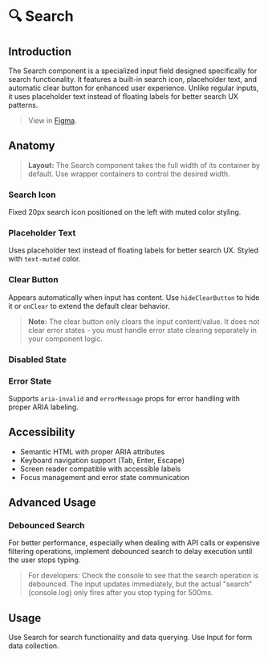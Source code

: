 
<Meta title="Components/Search/Overview" of={SearchStories} />

# 🔍 Search

## Introduction

The Search component is a specialized input field designed specifically for search functionality. It features a built-in search icon, placeholder text, and automatic clear button for enhanced user experience. Unlike regular inputs, it uses placeholder text instead of floating labels for better search UX patterns.

> View in [Figma](https://www.figma.com/design/JxaLVMTWirCpU0rsbZ30k7/2.-Components-Library?node-id=2248-3468&m=dev).

## Anatomy

<Canvas of={SearchStories.Default} />
<Controls of={SearchStories.Default} />

> **Layout:** The Search component takes the full width of its container by default. Use wrapper containers to control the desired width.

### Search Icon

Fixed 20px search icon positioned on the left with muted color styling.

<Canvas of={SearchStories.Empty} />

### Placeholder Text

Uses placeholder text instead of floating labels for better search UX. Styled with `text-muted` color.

### Clear Button

Appears automatically when input has content. Use `hideClearButton` to hide it or `onClear` to extend the default clear behavior.

> **Note:** The clear button only clears the input content/value. It does not clear error states - you must handle error state clearing separately in your component logic.

<Canvas of={SearchStories.WithContent} />

### Disabled State

<Canvas of={SearchStories.Disabled} />

### Error State

Supports `aria-invalid` and `errorMessage` props for error handling with proper ARIA labeling.

<Canvas of={SearchStories.Error} />

## Accessibility

- Semantic HTML with proper ARIA attributes
- Keyboard navigation support (Tab, Enter, Escape)
- Screen reader compatible with accessible labels
- Focus management and error state communication

## Advanced Usage

### Debounced Search

For better performance, especially when dealing with API calls or expensive filtering operations, implement debounced search to delay execution until the user stops typing.

<Canvas of={SearchStories.DebouncedSearch} />

> For developers: Check the console to see that the search operation is debounced. The input updates immediately, but the actual "search" (console.log) only fires after you stop typing for 500ms.

## Usage

Use Search for search functionality and data querying. Use Input for form data collection.
